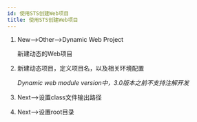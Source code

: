 ```yaml
---
id: 使用STS创建Web项目
title: 使用STS创建Web项目
---
```


1. New-->Other-->Dynamic Web Project

   新建动态的Web项目

<ImgBox src="https://upyun.shiguangping.com/imgs/20200601102042.png" />

2. 新建动态项目，定义项目名，以及相关环境配置

   *Dynamic web module version中，3.0版本之前不支持注解开发*

<ImgBox src="https://upyun.shiguangping.com/imgs/20200601102104.png" />

3. Next-->设置class文件输出路径

<ImgBox src="https://upyun.shiguangping.com/imgs/20200601102518.png" />

4. Next-->设置root目录

<ImgBox src="https://upyun.shiguangping.com/imgs/20200601102626.png" />

